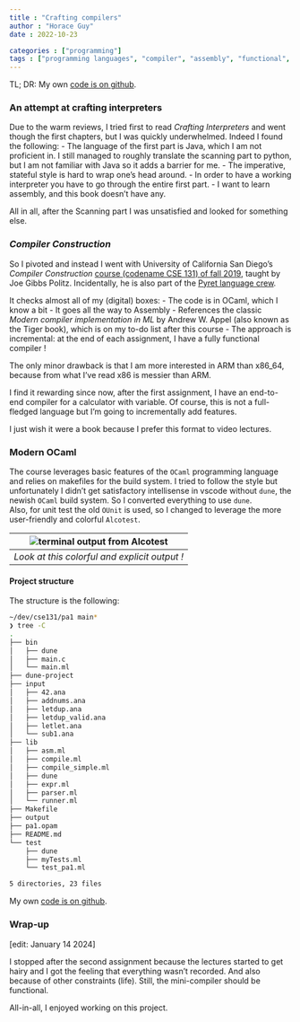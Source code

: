 ```yaml
---
title : "Crafting compilers"
author : "Horace Guy"
date : 2022-10-23

categories : ["programming"]
tags : ["programming languages", "compiler", "assembly", "functional", "OCaml"]
---
```


TL; DR: My own [code is on github](https://github.com/horaceg/cse131).

### An attempt at crafting interpreters

Due to the warm reviews, I tried first to read _Crafting Interpreters_ and went though the first chapters, but I was quickly underwhelmed. Indeed I found the following:
- The language of the first part is Java, which I am not proficient in. I still managed to roughly translate the scanning part to python, but I am not familiar with Java so it adds a barrier for me. 
- The imperative, stateful style is hard to wrap one's head around. 
- In order to have a working interpreter you have to go through the entire first part. 
- I want to learn assembly, and this book doesn't have any.

All in all, after the Scanning part I was unsatisfied and looked for something else.

### _Compiler Construction_

So I pivoted and instead I went with University of California San Diego's _Compiler Construction_ [course (codename CSE 131) of fall 2019](https://ucsd-cse131-f19.github.io/), taught by Joe Gibbs Politz. Incidentally, he is also part of the [Pyret language crew](https://www.pyret.org/crew/).

It checks almost all of my (digital) boxes: 
- The code is in OCaml, which I know a bit
- It goes all the way to Assembly
- References the classic _Modern compiler implementation in ML_ by Andrew W. Appel (also known as the Tiger book), which is on my to-do list after this course
- The approach is incremental: at the end of each assignment, I have a fully functional compiler !

The only minor drawback is that I am more interested in ARM than x86_64, because from what I've read x86 is messier than ARM.

I find it rewarding since now, after the first assignment, I have an end-to-end compiler for a calculator with variable. Of course, this is not a full-fledged language but I'm going to incrementally add features. 

I just wish it were a book because I prefer this format to video lectures.

### Modern OCaml

The course leverages basic features of the `OCaml` programming language and relies on makefiles for the build system. I tried to follow the style but unfortunately I didn't get satisfactory intellisense in vscode without `dune`, the newish `OCaml` build system. So I converted everything to use `dune`.  
Also, for unit test the old `OUnit` is used, so I changed to leverage the more user-friendly and colorful `Alcotest`.

| ![terminal output from Alcotest](alcotest.png) |
| :--------------------------------------------: |
| *Look at this colorful and explicit output !*  |

#### Project structure

The structure is the following:

```bash
~/dev/cse131/pa1 main*
❯ tree -C
.
├── bin
│   ├── dune
│   ├── main.c
│   └── main.ml
├── dune-project
├── input
│   ├── 42.ana
│   ├── addnums.ana
│   ├── letdup.ana
│   ├── letdup_valid.ana
│   ├── letlet.ana
│   └── sub1.ana
├── lib
│   ├── asm.ml
│   ├── compile.ml
│   ├── compile_simple.ml
│   ├── dune
│   ├── expr.ml
│   ├── parser.ml
│   └── runner.ml
├── Makefile
├── output
├── pa1.opam
├── README.md
└── test
    ├── dune
    ├── myTests.ml
    └── test_pa1.ml

5 directories, 23 files
```

My own [code is on github](https://github.com/horaceg/cse131).

### Wrap-up

[edit: January 14 2024]

I stopped after the second assignment because the lectures started to get hairy and I got the feeling that everything wasn't recorded. And also because of other constraints (life). Still, the mini-compiler should be functional.

All-in-all, I enjoyed working on this project.

